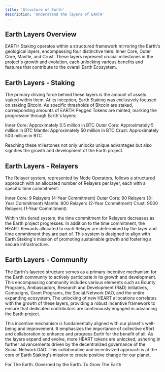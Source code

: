 ```yaml
---
title: 'Structure of Earth'
description: 'Understand the layers of EARTH'
---
```

## Earth Layers Overview 

EARTH Staking operates within a structured framework mirroring the Earth's geological layers, encompassing four distinctive tiers: Inner Core, Outer Core, Mantle, and Crust. These layers represent crucial milestones in the project's growth and evolution, each unlocking various benefits and features that contribute to the overall Earth Ecosystem.

## Earth Layers - Staking 
The primary driving force behind these layers is the amount of assets staked within them. At its inception, Earth Staking was exclusively focused on staking Bitcoin. As specific thresholds of Bitcoin are staked, corresponding amounts of EARTH Pegged Tokens are minted, marking the progression through Earth's layers:

Inner Core: Approximately 0.5 million in BTC
Outer Core: Approximately 5 million in BTC
Mantle: Approximately 50 million in BTC
Crust: Approximately 500 million in BTC

Reaching these milestones not only unlocks unique advantages but also signifies the growth and development of the Earth project.

## Earth Layers - Relayers 
The Relayer system, represented by Node Operators, follows a structured approach with an allocated number of Relayers per layer, each with a specific time commitment:

Inner Core: 9 Relayers (4-Year Commitment)
Outer Core: 90 Relayers (3-Year Commitment)
Mantle: 900 Relayers (2-Year Commitment)
Crust: 9000 Relayers (1-Year Commitment)


Within this tiered system, the time commitment for Relayers decreases as the Earth project progresses. In addition to the time commitment, the HEART Rewards allocated to each Relayer are determined by the layer and time commitment they are part of. This system is designed to align with Earth Staking's mission of promoting sustainable growth and fostering a secure infrastructure.

## Earth Layers - Community

The Earth's layered structure serves as a primary incentive mechanism for the Earth community to actively participate in its growth and development. This encompassing community includes various elements such as Bounty Programs, Ambassadors, Research and Development (R&D) initiatives, Campaigns, Grant Programs, the Social.Network DAO, and the entire expanding ecosystem. The unlocking of new HEART allocations correlates with the growth of these layers, providing a robust incentive framework to ensure that dedicated contributors are continuously engaged in advancing the Earth project.

This incentive mechanism is fundamentally aligned with our planet's well-being and improvement. It emphasizes the importance of collective effort and collaboration to enhance and progress Earth for the benefit of all. As the layers expand and evolve, more HEART tokens are unlocked, ushering in further advancements driven by the decentralized governance of the Social.Network DAO. This collaborative and incentivized approach is at the core of Earth Staking's mission to create positive change for our planet.

For The Earth. Governed by the Earth. To Grow The Earth
